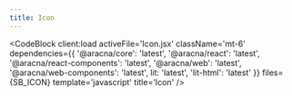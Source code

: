 ```yaml
---
title: Icon
---
```



<IconComponentBlock client:load />

<CodeBlock
  client:load
  activeFile='Icon.jsx'
  className='mt-6'
  dependencies={{
    '@aracna/core': 'latest',
    '@aracna/react': 'latest',
    '@aracna/react-components': 'latest',
    '@aracna/web': 'latest',
    '@aracna/web-components': 'latest',
    lit: 'latest',
    'lit-html': 'latest'
  }}
  files={SB_ICON}
  template='javascript'
  title='Icon'
/>
